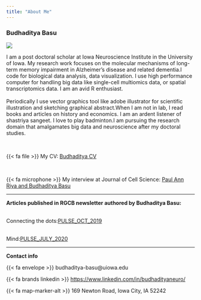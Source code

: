 ```yaml
---
title: "About Me"
---
```


### Budhaditya Basu

![](files/Me.jpg)<br>

<p align="justify">

I am a post doctoral scholar at Iowa Neuroscience Institute in the University of Iowa. My research work focuses on the molecular mechanisms of long-term memory impairment in Alzheimer's disease and related dementia.I code for biological data analysis, data visualization. I use high performance computer for handling big data like single-cell multiomics data, or spatial transcriptomics data. I am an avid R enthusiast.<br><br>Periodically I use vector graphics tool like adobe illustrator for scientific illustration and sketching graphical abstract.When I am not in lab, I read books and articles on history and economics. I am an ardent listener of shastriya sangeet. I love to play badminton.I am pursuing the research domain that amalgamates big data and neuroscience after my doctoral studies.

</p>

<br>

{{< fa file >}} My CV: <a href="https://drive.google.com/file/d/1_Z3k7JXNWNAUzlhhQD6HGEtu8EJ1WxMT/view?usp=drive_link" target="_blank">Budhaditya CV</a>

<br>

{{< fa microphone >}} My interview at Journal of Cell Science: <a href="https://doi.org/10.1242/jcs.260800" target="_blank"> Paul Ann Riya and Budhaditya Basu</a> <br>

------------------------------------------------------------------------

<b>Articles published in RGCB newsletter authored by Budhaditya Basu:</b><br><br>

Connecting the dots:<a href="https://rgcb.res.in/documents/newsletter/PULSE-OCTOBER-2019.pdf" target="_blank">PULSE_OCT_2019</a><br><br>

Mind:<a href="https://rgcb.res.in/RGCB-PULSE-JULY-2020/"target="_blank">PULSE_JULY_2020</a>

------------------------------------------------------------------------

**Contact info**

{{< fa envelope >}} budhaditya-basu\@uiowa.edu

{{< fa brands linkedin >}} [https://www.linkedin.com/in/budhadityaneuro/](https://www.linkedin.com/in/budhadityaneuro/){target="_blank"}

{{< fa map-marker-alt >}} 169 Newton Road, Iowa City, IA 52242
